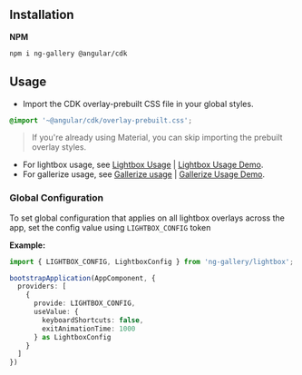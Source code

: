 
<Meta of={LightboxStories}/>

## Installation

**NPM**

```bash
npm i ng-gallery @angular/cdk
```

## Usage

- Import the CDK overlay-prebuilt CSS file in your global styles.

```css
@import '~@angular/cdk/overlay-prebuilt.css';
```

 > If you're already using Material, you can skip importing the prebuilt overlay styles.

- For lightbox usage, see [Lightbox Usage](https://github.com/MurhafSousli/ngx-gallery/wiki/Lightbox-Usage) | [Lightbox Usage Demo](https://ngx-gallery.netlify.app/#/lightbox).
- For gallerize usage, see [Gallerize usage](https://github.com/MurhafSousli/ngx-gallery/wiki/Gallerize-Examples) | [Gallerize Usage Demo](https://ngx-gallery.netlify.app/#/gallerize).



### Global Configuration

To set global configuration that applies on all lightbox overlays across the app, set the config value using `LIGHTBOX_CONFIG` token

**Example:**

```ts
import { LIGHTBOX_CONFIG, LightboxConfig } from 'ng-gallery/lightbox';

bootstrapApplication(AppComponent, {
  providers: [
    {
      provide: LIGHTBOX_CONFIG,
      useValue: {
        keyboardShortcuts: false,
        exitAnimationTime: 1000
      } as LightboxConfig
    }
  ]
})
```
